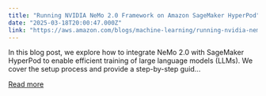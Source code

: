 ```yaml
---
title: "Running NVIDIA NeMo 2.0 Framework on Amazon SageMaker HyperPod"
date: "2025-03-18T20:00:47.000Z"
link: "https://aws.amazon.com/blogs/machine-learning/running-nvidia-nemo-2-0-framework-on-amazon-sagemaker-hyperpod/"
---
```


In this blog post, we explore how to integrate NeMo 2.0 with SageMaker HyperPod to enable efficient training of large language models (LLMs). We cover the setup process and provide a step-by-step guid...

[Read more](https://aws.amazon.com/blogs/machine-learning/running-nvidia-nemo-2-0-framework-on-amazon-sagemaker-hyperpod/)
